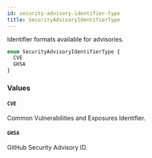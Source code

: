 ```yaml
---
id: security-advisory-identifier-type
title: SecurityAdvisoryIdentifierType
---
```


Identifier formats available for advisories.

```graphql
enum SecurityAdvisoryIdentifierType {
  CVE
  GHSA
}
```

### Values

#### `CVE`

Common Vulnerabilities and Exposures Identifier.

#### `GHSA`

GitHub Security Advisory ID.
